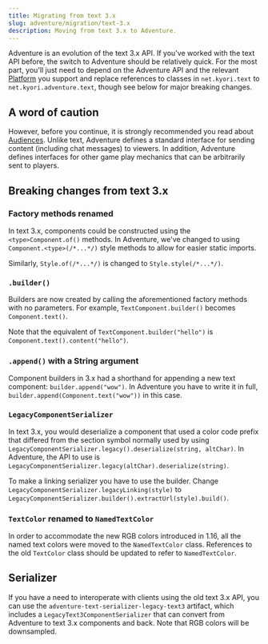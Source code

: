 ```yaml
---
title: Migrating from text 3.x
slug: adventure/migration/text-3.x
description: Moving from text 3.x to Adventure.
---
```


Adventure is an evolution of the text 3.x API. If you've worked with
the text API before, the switch to Adventure should be relatively quick.
For the most part, you'll just need to depend on the Adventure API
and the relevant [Platform](adventure/platform/index) you support and replace references
to classes in `net.kyori.text` to `net.kyori.adventure.text`, though see
below for major breaking changes.

## A word of caution

However, before you continue, it is strongly recommended you read about
[Audiences](/adventure/audiences). Unlike text, Adventure defines a standard interface for
sending content (including chat messages) to viewers. In addition, Adventure
defines interfaces for other game play mechanics that can be arbitrarily sent
to players.

## Breaking changes from text 3.x

### Factory methods renamed
In text 3.x, components could be constructed using the `<type>Component.of()` methods.
In Adventure, we've changed to using `Component.<type>(/*...*/)` style methods to allow
for easier static imports.

Similarly, `Style.of(/*...*/)` is changed to `Style.style(/*...*/)`.

### `.builder()`
Builders are now created by calling the aforementioned factory methods with no parameters.
For example, `TextComponent.builder()` becomes `Component.text()`.

Note that the equivalent of `TextComponent.builder("hello")` is `Component.text().content("hello")`.

### `.append()` with a String argument
Component builders in 3.x had a shorthand for appending a new text component: `builder.append("wow")`.
In Adventure you have to write it in full, `builder.append(Component.text("wow"))` in this case.

### `LegacyComponentSerializer`

In text 3.x, you would deserialize a component that used a color code prefix that
differed from the section symbol normally used by using `LegacyComponentSerializer.legacy().deserialize(string, altChar)`.
In Adventure, the API to use is `LegacyComponentSerializer.legacy(altChar).deserialize(string)`.

To make a linking serializer you have to use the builder.
Change `LegacyComponentSerializer.legacyLinking(style)`
to `LegacyComponentSerializer.builder().extractUrl(style).build()`.

### `TextColor` renamed to `NamedTextColor`

In order to accommodate the new RGB colors introduced in 1.16, all the named text colors
were moved to the `NamedTextColor` class. References to the old `TextColor` class
should be updated to refer to `NamedTextColor`.

## Serializer

If you have a need to interoperate with clients using the old text 3.x API, you
can use the `adventure-text-serializer-legacy-text3` artifact, which includes a
`LegacyText3ComponentSerializer` that can convert from Adventure to text 3.x
components and back. Note that RGB colors will be downsampled.

